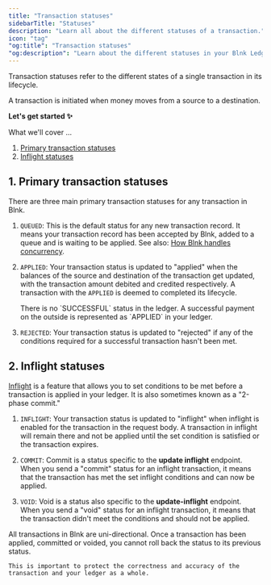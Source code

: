 ```yaml
---
title: "Transaction statuses"
sidebarTitle: "Statuses"
description: "Learn all about the different statuses of a transaction."
icon: "tag"
"og:title": "Transaction statuses"
"og:description": "Learn about the different statuses in your Blnk Ledger"
---
```



Transaction statuses refer to the different states of a single transaction in its lifecycle. 

<Note>
    A transaction is initiated when money moves from a source to a destination.
</Note>

**Let's get started ✨**

What we'll cover …

1. [Primary transaction statuses](#1-primary-transaction-statuses)
2. [Inflight statuses](#2-inflight-statuses)

## 1. Primary transaction statuses

There are three main primary transaction statuses for any transaction in Blnk.

1. `QUEUED`: This is the default status for any new transaction record. It means your transaction record has been accepted by Blnk, added to a queue and is waiting to be applied. See also: [How Blnk handles concurrency](../advanced/concurrency).

2. `APPLIED`: Your transaction status is updated to "applied" when the balances of the source and destination of the transaction get updated, with the transaction amount debited and credited respectively. A transaction with the `APPLIED` is deemed to completed its lifecycle.

    <Info>
        There is no `SUCCESSFUL` status in the ledger. A successful payment on the outside is represented as `APPLIED` in your ledger.
    </Info>

3. `REJECTED`: Your transaction status is updated to "rejected" if any of the conditions required for a successful transaction hasn't been met.

## 2. Inflight statuses

[Inflight](inflight) is a feature that allows you to set conditions to be met before a transaction is applied in your ledger. It is also sometimes known as a "2-phase commit."

1. `INFLIGHT`: Your transaction status is updated to "inflight" when inflight is enabled for the transaction in the request body. A transaction in inflight will remain there and not be applied until the set condition is satisfied or the transaction expires.

2. `COMMIT`: Commit is a status specific to the **update inflight** endpoint. When you send a "commit" status for an inflight transaction, it means that the transaction has met the set inflight conditions and can now be applied. 

3. `VOID`: Void is a status also specific to the **update-inflight** endpoint. When you send a "void" status for an inflight transaction, it means that the transaction didn't meet the conditions and should not be applied. 

<Warning>
    All transactions in Blnk are uni-directional. Once a transaction has been applied, committed or voided, you cannot roll back the status to its previous status. 
    
    This is important to protect the correctness and accuracy of the transaction and your ledger as a whole.
</Warning>

<CardGroup>
  <Card title="Inflight transactions" iconType="duotone" icon="plane" href="inflight"></Card>
</CardGroup>

<NeedHelp />